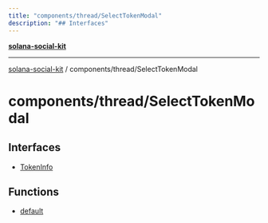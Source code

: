 ```yaml
---
title: "components/thread/SelectTokenModal"
description: "## Interfaces"
---
```


[**solana-social-kit**](../../../README.mdx)

***

[solana-social-kit](../../../README.mdx) / components/thread/SelectTokenModal

# components/thread/SelectTokenModal

## Interfaces

- [TokenInfo](interfaces/TokenInfo.mdx)

## Functions

- [default](functions/default.mdx)
